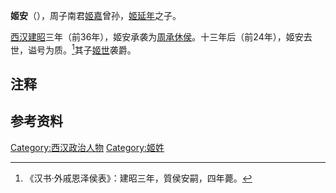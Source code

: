 '''姬安'''（{{bd|？| |前32年| ||catIdx}}），周子南君[[姬嘉|姬嘉]]曾孙，[[姬延年|姬延年]]之子。

[[西汉|西汉]][[建昭|建昭]]三年（前36年），姬安承袭为[[周承休侯|周承休侯]]。十三年后（前24年），姬安去世，谥号为质。<ref>《汉书·外戚恩泽侯表》：建昭三年，質侯安嗣，四年薨。</ref>{{noteTag|1=《汉书补注·外戚恩泽侯表》；苏兴曰：自建昭三年至阳朔元年为十三年，此云“四年”，误。}}其子[[姬世|姬世]]袭爵。

== 注释 ==
<div class="references-small">
{{NoteFoot}}
</div>
 
==参考资料==
{{reflist}}

[[Category:西汉政治人物|Category:西汉政治人物]]
[[Category:姬姓|Category:姬姓]]